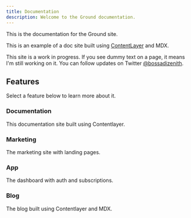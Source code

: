 ```yaml
---
title: Documentation
description: Welcome to the Ground documentation.
---
```


This is the documentation for the Ground site.

This is an example of a doc site built using [ContentLayer](/docs/documentation/contentlayer) and MDX.

<Callout>

This site is a work in progress. If you see dummy text on a page, it means I'm still working on it. You can follow updates on Twitter [@bossadizenith](https://twitter.com/bossadizenith).

</Callout>

## Features

Select a feature below to learn more about it.

<div className="grid sm:grid-cols-2 gap-4 mt-6">

<Card href="/docs/documentation">

### Documentation

This documentation site built using Contentlayer.

</Card>

<Card href="/docs/marketing" disabled>

### Marketing

The marketing site with landing pages.

</Card>

<Card href="/docs/app" disabled>

### App

The dashboard with auth and subscriptions.

</Card>

<Card href="/docs/blog" disabled>

### Blog

The blog built using Contentlayer and MDX.

</Card>

</div>
